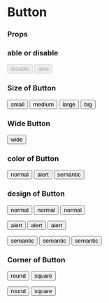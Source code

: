
# Button

### Props
<Props of={Button} />

### able or disable
<Preview>
  <Button disabled={true}>disable</Button>
  <Button disabled={false}>able</Button>
</Preview>

### Size of Button
<Preview>
  <Button size="small">small</Button>
  <Button>medium</Button>
  <Button size="large">large</Button>
  <Button size="big">big</Button>
</Preview>

### Wide Button
<Preview>
  <Button size="wide">wide</Button>
</Preview>

### color of Button
<Preview>
  <Button color="normal">normal</Button>
  <Button color="alert">alert</Button>
  <Button color="semantic">semantic</Button>
</Preview>

### design of Button
<Preview>
  <Button color="normal" design="block">normal</Button>
  <Button color="normal" design="outline">normal</Button>
  <Button color="normal" design="text">normal</Button>
  
  <Button color="alert" design="block">alert</Button>
  <Button color="alert" design="outline">alert</Button>
  <Button color="alert" design="text">alert</Button>
  
  <Button color="semantic" design="block">semantic</Button>
  <Button color="semantic" design="outline">semantic</Button>
  <Button color="semantic" design="text">semantic</Button>
</Preview>

### Corner of Button

<Preview>
  <Button corner="round">round</Button>
  <Button corner="square">square</Button>
  
  <Button design="outline" corner="round">round</Button>
  <Button design="outline" corner="square">square</Button>
</Preview>


